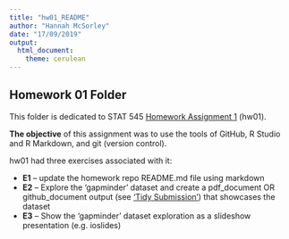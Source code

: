 ---
title: "hw01_README"
author: "Hannah McSorley"
date: "17/09/2019"
output:
  html_document:
    theme: cerulean
---

## Homework 01 Folder

This folder is dedicated to STAT 545 [Homework Assignment 1](https://stat545.stat.ubc.ca/evaluation/hw01/hw01/) (hw01).

__The objective__ of this assignment was to use the tools of GitHub, R Studio and R Markdown, and git (version control). \

hw01 had three exercises associated with it: 

* __E1__ -- update the homework repo README.md file using markdown
* __E2__ -- Explore the 'gapminder' dataset and create a pdf_document OR github_document output (see ['Tidy Submission'](https://stat545.stat.ubc.ca/evaluation/assignments/)) that showcases the dataset
* __E3__ -- Show the 'gapminder' dataset exploration as a slideshow presentation (e.g. ioslides)


